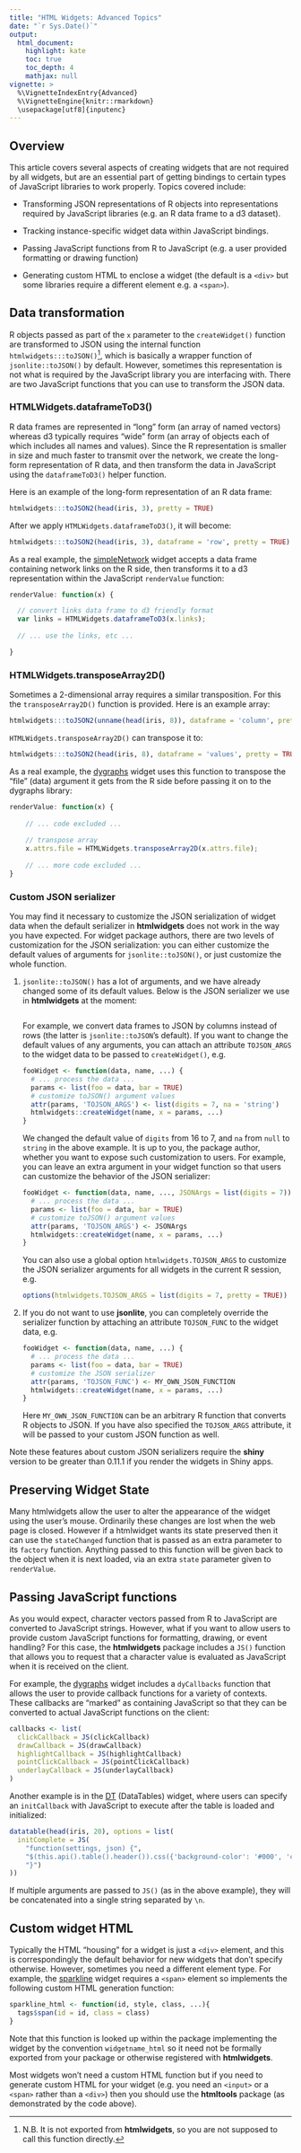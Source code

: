 ```yaml
---
title: "HTML Widgets: Advanced Topics"
date: "`r Sys.Date()`"
output: 
  html_document:
    highlight: kate
    toc: true
    toc_depth: 4
    mathjax: null
vignette: >
  %\VignetteIndexEntry{Advanced}
  %\VignetteEngine{knitr::rmarkdown}
  \usepackage[utf8]{inputenc}
---
```


## Overview

This article covers several aspects of creating widgets that are not required by all widgets, but are an essential part of getting bindings to certain types of JavaScript libraries to work properly. Topics covered include:

* Transforming JSON representations of R objects into representations required by JavaScript libraries (e.g. an R data frame to a d3 dataset).

* Tracking instance-specific widget data within JavaScript bindings.

* Passing JavaScript functions from R to JavaScript (e.g. a user provided formatting or drawing function)

* Generating custom HTML to enclose a widget (the default is a `<div>` but some libraries require a different element e.g. a `<span>`).


## Data transformation

R objects passed as part of the `x` parameter to the `createWidget()` function are transformed to JSON using the internal function `htmlwidgets:::toJSON()`^[N.B. It is not exported from **htmlwidgets**, so you are not supposed to call this function directly.], which is basically a wrapper function of `jsonlite::toJSON()` by default. However, sometimes this representation is not what is required by the JavaScript library you are interfacing with. There are two JavaScript functions that you can use to transform the JSON data.

### HTMLWidgets.dataframeToD3()

R data frames are represented in "long" form (an array of named vectors) whereas d3 typically requires "wide" form (an array of objects each of which includes all names and values). Since the R representation is smaller in size and much faster to transmit over the network, we create the long-form representation of R data, and then transform the data in JavaScript using the `dataframeToD3()` helper function. 

Here is an example of the long-form representation of an R data frame:

```r
htmlwidgets:::toJSON2(head(iris, 3), pretty = TRUE)
```

After we apply `HTMLWidgets.dataframeToD3()`, it will become:

```r
htmlwidgets:::toJSON2(head(iris, 3), dataframe = 'row', pretty = TRUE)
```


As a real example, the [simpleNetwork](http://christophergandrud.github.io/networkD3/#simple) widget accepts a data frame containing network links on the R side, then transforms it to a d3 representation within the JavaScript `renderValue` function:

```javascript
renderValue: function(x) {

  // convert links data frame to d3 friendly format
  var links = HTMLWidgets.dataframeToD3(x.links);
  
  // ... use the links, etc ...

}
```

### HTMLWidgets.transposeArray2D()

Sometimes a 2-dimensional array requires a similar transposition. For this the `transposeArray2D()` function is provided. Here is an example array:

```r
htmlwidgets:::toJSON2(unname(head(iris, 8)), dataframe = 'column', pretty = TRUE)
```

`HTMLWidgets.transposeArray2D()` can transpose it to:

```r
htmlwidgets:::toJSON2(head(iris, 8), dataframe = 'values', pretty = TRUE)
```

As a real example, the [dygraphs](http://rstudio.github.io/dygraphs) widget uses this function to transpose the "file" (data) argument it gets from the R side before passing it on to the dygraphs library:

```javascript
renderValue: function(x) {
   
    // ... code excluded ...
    
    // transpose array
    x.attrs.file = HTMLWidgets.transposeArray2D(x.attrs.file);
    
    // ... more code excluded ...
}
```

### Custom JSON serializer

You may find it necessary to customize the JSON serialization of widget data when the default serializer in **htmlwidgets** does not work in the way you have expected. For widget package authors, there are two levels of customization for the JSON serialization: you can either customize the default values of arguments for `jsonlite::toJSON()`, or just customize the whole function.

1. `jsonlite::toJSON()` has a lot of arguments, and we have already changed some of its default values. Below is the JSON serializer we use in **htmlwidgets** at the moment:

    ```r
    ```

    For example, we convert data frames to JSON by columns instead of rows (the latter is `jsonlite::toJSON`'s default). If you want to change the default values of any arguments, you can attach an attribute `TOJSON_ARGS` to the widget data to be passed to `createWidget()`, e.g.

    ```r
    fooWidget <- function(data, name, ...) {
      # ... process the data ...
      params <- list(foo = data, bar = TRUE)
      # customize toJSON() argument values
      attr(params, 'TOJSON_ARGS') <- list(digits = 7, na = 'string')
      htmlwidgets::createWidget(name, x = params, ...)
    }
    ```

    We changed the default value of `digits` from 16 to 7, and `na` from `null` to `string` in the above example. It is up to you, the package author, whether you want to expose such customization to users. For example, you can leave an extra argument in your widget function so that users can customize the behavior of the JSON serializer:

    ```r
    fooWidget <- function(data, name, ..., JSONArgs = list(digits = 7)) {
      # ... process the data ...
      params <- list(foo = data, bar = TRUE)
      # customize toJSON() argument values
      attr(params, 'TOJSON_ARGS') <- JSONArgs
      htmlwidgets::createWidget(name, x = params, ...)
    }
    ```

    You can also use a global option `htmlwidgets.TOJSON_ARGS` to customize the JSON serializer arguments for all widgets in the current R session, e.g.

    ```r
    options(htmlwidgets.TOJSON_ARGS = list(digits = 7, pretty = TRUE))
    ```

1. If you do not want to use **jsonlite**, you can completely override the serializer function by attaching an attribute `TOJSON_FUNC` to the widget data, e.g.

    ```r
    fooWidget <- function(data, name, ...) {
      # ... process the data ...
      params <- list(foo = data, bar = TRUE)
      # customize the JSON serializer
      attr(params, 'TOJSON_FUNC') <- MY_OWN_JSON_FUNCTION
      htmlwidgets::createWidget(name, x = params, ...)
    }
    ```

    Here `MY_OWN_JSON_FUNCTION` can be an arbitrary R function that converts R objects to JSON. If you have also specified the `TOJSON_ARGS` attribute, it will be passed to your custom JSON function as well.

Note these features about custom JSON serializers require the **shiny** version to be greater than 0.11.1 if you render the widgets in Shiny apps.

## Preserving Widget State

Many htmlwidgets allow the user to alter the appearance of the widget using the user's mouse.  Ordinarily these changes are lost when the web page is closed.  However if a htmlwidget wants its state preserved then it can use the `stateChanged` function that is passed as an extra parameter to its `factory` function.  Anything passed to this function will be given back to the object when it is next loaded, via an extra `state` parameter given to `renderValue`.

## Passing JavaScript functions

As you would expect, character vectors passed from R to JavaScript are converted to JavaScript strings. However, what if you want to allow users to provide custom JavaScript functions for formatting, drawing, or event handling? For this case, the **htmlwidgets** package includes a `JS()` function that allows you to request that a character value is evaluated as JavaScript when it is received on the client.

For example, the [dygraphs](http://rstudio.github.io/dygraphs) widget includes a `dyCallbacks` function that allows the user to provide callback functions for a variety of contexts. These callbacks are "marked" as containing JavaScript so that they can be converted to actual JavaScript functions on the client:

```r
callbacks <- list(
  clickCallback = JS(clickCallback)
  drawCallback = JS(drawCallback)
  highlightCallback = JS(highlightCallback)
  pointClickCallback = JS(pointClickCallback)
  underlayCallback = JS(underlayCallback)
)
```

Another example is in the [DT](http://rstudio.github.io/DT) (DataTables) widget, where users can specify an `initCallback` with JavaScript to execute after the table is loaded and initialized:

```r
datatable(head(iris, 20), options = list(
  initComplete = JS(
    "function(settings, json) {",
    "$(this.api().table().header()).css({'background-color': '#000', 'color': '#fff'});",
    "}")
))
```

If multiple arguments are passed to `JS()` (as in the above example), they will be concatenated into a single string separated by `\n`.

## Custom widget HTML

Typically the HTML "housing" for a widget is just a `<div>` element, and this is correspondingly the default behavior for new widgets that don't specify otherwise. However, sometimes you need a different element type. For example, the [sparkline](https://github.com/htmlwidgets/sparkline) widget requires a `<span>` element so implements the following custom HTML generation function:

```r
sparkline_html <- function(id, style, class, ...){
  tags$span(id = id, class = class)
}
```

Note that this function is looked up within the package implementing the widget by the convention `widgetname_html` so it need not be formally exported from your package or otherwise registered with **htmlwidgets**.

Most widgets won't need a custom HTML function but if you need to generate custom HTML for your widget (e.g. you need an `<input>` or a `<span>` rather than a `<div>`) then you should use the **htmltools** package (as demonstrated by the code above).


